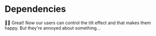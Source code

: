 # Dependencies

👨‍💼 Great! Now our users can control the tilt effect and that makes them happy.
But they're annoyed about something...
